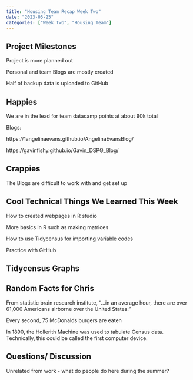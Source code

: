```yaml
---
title: "Housing Team Recap Week Two"
date: "2023-05-25"
categories: ["Week Two", "Housing Team"]
---
```


## Project Milestones

Project is more planned out

Personal and team Blogs are mostly created

Half of backup data is uploaded to GitHub

## Happies

We are in the lead for team datacamp points at about 90k total

Blogs:

https://1angelinaevans.github.io/AngelinaEvansBlog/

https://gavinfishy.github.io/Gavin_DSPG_Blog/

## Crappies

The Blogs are difficult to work with and get set up

## Cool Technical Things We Learned This Week

How to created webpages in R studio

More basics in R such as making matrices

How to use Tidycensus for importing variable codes

Practice with GitHub

## Tidycensus Graphs

## Random Facts for Chris

From statistic brain research institute, “…in an average hour, there are over 61,000 Americans airborne over the United States.”

Every second, 75 McDonalds burgers are eaten

In 1890, the Hollerith Machine was used to tabulate Census data. Technically, this could be called the first computer device.


## Questions/ Discussion

Unrelated from work - what do people do here during the summer?













